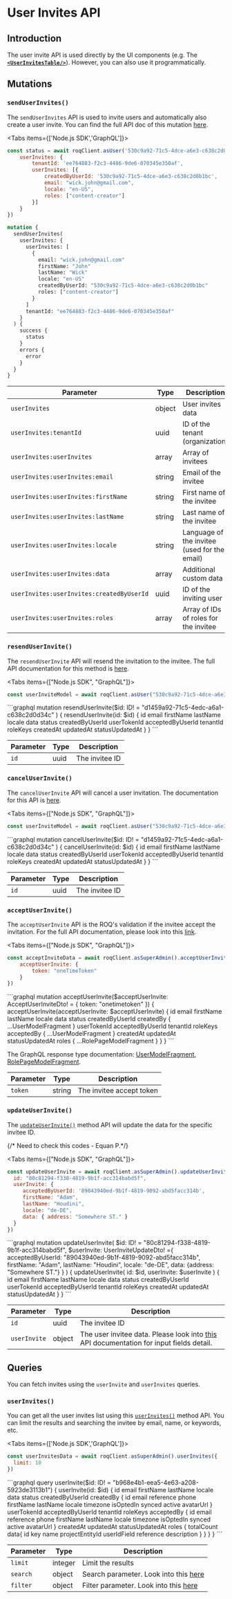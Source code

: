 
# User Invites API

## Introduction

The user invite API is used directly by the UI components (e.g. The [**`<UserInvitesTable/>`**](/user-invites/ui-components#userinvitestable-)). However, you can also use it
programmatically.

## Mutations

### `sendUserInvites()`

The `sendUserInvites` API is used to invite users and automatically also create a user invite. You can find the full API doc of this mutation [here](https://jupiter-pp.roq-platform.com/docs/#mutation-sendUserInvites).

<Tabs items={['Node.js SDK','GraphQL']}>
<Tab>
```js
const status = await roqClient.asUser('530c9a92-71c5-4dce-a6e3-c638c2d0b1bc').sendUserInvites({
	userInvites: {
		tenantId: 'ee764883-f2c3-4486-9de6-070345e350af',
		userInvites: [{
			createdByUserId: '530c9a92-71c5-4dce-a6e3-c638c2d0b1bc',
			email: "wick.john@gmail.com",
			locale: "en-US",
			roles: ["content-creator"]
		}]
	}
})
```
</Tab>
<Tab>

```graphql
mutation {
  sendUserInvites(
    userInvites: {
      userInvites: [
        {
          email: "wick.john@gmail.com"
          firstName: "John"
          lastName: "Wick"
          locale: "en-US"
          createdByUserId: "530c9a92-71c5-4dce-a6e3-c638c2d0b1bc"
          roles: ["content-creator"]
        }
      ]
      tenantId: "ee764883-f2c3-4486-9de6-070345e350af"
    }
  ) {
    success {
      status
    }
    errors {
      error
    }
  }
}
```

</Tab></Tabs>

| Parameter         | Type   | Description                                  |
|-------------------|--------|----------------------------------------------|
| `userInvites`     | object | User invites data |
| `userInvites:tenantId` | uuid |  ID of the tenant (organization) | 
| `userInvites:userInvites` | array | Array of invitees |
| `userInvites:userInvites:email`           | string | Email of the invitee                         |
| `userInvites:userInvites:firstName`       | string | First name of the invitee                    |
| `userInvites:userInvites:lastName`        | string | Last name of the invitee                     |
| `userInvites:userInvites:locale`          | string | Language of the invitee (used for the email) |
| `userInvites:userInvites:data`            | array  | Additional custom data                       |
| `userInvites:userInvites:createdByUserId` | uuid   | ID of the inviting user                      |
| `userInvites:userInvites:roles`           | array  | Array of IDs of roles for the invitee        |


### `resendUserInvite()`

The `resendUserInvite` API will resend the invitation to the invitee. The full API documentation for this method is [here](https://jupiter-pp.roq-platform.com/docs/#mutation-resendUserInvite).

<Tabs items={["Node.js SDK", "GraphQL"]}>
<Tab>
```js
const userInviteModel = await roqClient.asUser("530c9a92-71c5-4dce-a6e3-c638c2d0b1bc").resendUserInvite("d1459a92-71c5-4edc-a6a1-c638c2d0d34c")
```
</Tab>
<Tab>
```graphql
mutation resendUserInvite($id: ID! = "d1459a92-71c5-4edc-a6a1-c638c2d0d34c" ) {
  resendUserInvite(id: $id) {
    id
    email
    firstName
    lastName
    locale
    data
    status
    createdByUserId
    userTokenId
    acceptedByUserId
    tenantId
    roleKeys
    createdAt
    updatedAt
    statusUpdatedAt
  }
}
```
</Tab>
</Tabs>

| Parameter         | Type   | Description                                  |
|-------------------|--------|-----------------|
| `id`              | uuid   | The invitee ID  |

### `cancelUserInvite()` 

The `cancelUserInvite` API will cancel a user invitation. The documentation for this API is [here](https://jupiter-pp.roq-platform.com/docs/#mutation-cancelUserInvite).

<Tabs items={["Node.js SDK", "GraphQL"]}>
<Tab>
```js
const userInviteModel = await roqClient.asUser("530c9a92-71c5-4dce-a6e3-c638c2d0b1bc").cancelUserInvite("d1459a92-71c5-4edc-a6a1-c638c2d0d34c")
```
</Tab>
<Tab>
```graphql
mutation cancelUserInvite($id: ID! = "d1459a92-71c5-4edc-a6a1-c638c2d0d34c" ) {
  cancelUserInvite(id: $id) {
    id
    email
    firstName
    lastName
    locale
    data
    status
    createdByUserId
    userTokenId
    acceptedByUserId
    tenantId
    roleKeys
    createdAt
    updatedAt
    statusUpdatedAt
  }
}
```
</Tab>
</Tabs>


| Parameter         | Type   | Description                                  |
|-------------------|--------|-----------------|
| `id`              | uuid   | The invitee ID  |

### `acceptUserInvite()`

The `acceptUserInvite` API is the ROQ's validation if the invitee accept the invitation. For the full API documentation, please look into this [link](https://jupiter-pp.roq-platform.com/docs/#mutation-acceptUserInvite).


<Tabs items={["Node.js SDK", "GraphQL"]}>
<Tab>
```js
const acceptInviteData = await roqClient.asSuperAdmin().acceptUserInvite({
	acceptUserInvite: {
		token: "oneTimeToken"
	}
})
```
</Tab>
<Tab>
```graphql
mutation acceptUserInvite($acceptUserInvite: AcceptUserInviteDto! = {
  token: "onetimetoken"
}) {
  acceptUserInvite(acceptUserInvite: $acceptUserInvite) {
    id
    email
    firstName
    lastName
    locale
    data
    status
    createdByUserId
    createdBy {
      ...UserModelFragment
    }
    userTokenId
    acceptedByUserId
    tenantId
    roleKeys
    acceptedBy {
      ...UserModelFragment
    }
    createdAt
    updatedAt
    statusUpdatedAt
    roles {
      ...RolePageModelFragment
    }
  }
}
```

The GraphQL response type documentation: [UserModelFragment](https://jupiter-pp.roq-platform.com/docs/#definition-UserModel), [RolePageModelFragment](https://jupiter-pp.roq-platform.com/docs/#definition-RolePageModel).
</Tab>
</Tabs>

| Parameter         | Type   | Description                                  |
|-------------------|--------|-----------------|
| `token`           | string   | The invitee accept token  |

### `updateUserInvite()`

The [`updateUserInvite()`](https://jupiter-pp.roq-platform.com/docs/#mutation-updateUserInvite) method API will update the data for the specific invitee ID.

{/* Need to check this codes - Equan P.*/}

<Tabs items={["Node.js SDK", "GraphQL"]}>
<Tab>
```js
const updateUserInvite = await roqClient.asSuperAdmin().updateUserInvite({
  id: "80c81294-f338-4819-9b1f-acc314babd5f",
  userInvite: {
     acceptedByUserId: '89043940ed-9b1f-4819-9092-abd5facc314b',
     firstName: "Adam",
     lastName: "Houdini",
     locale: "de-DE",
     data: { address: "Somewhere ST." }
  }
})
```
</Tab>
<Tab>
```graphql
mutation updateUserInvite(
  $id: ID! = "80c81294-f338-4819-9b1f-acc314babd5f",
  $userInvite: UserInviteUpdateDto! ={
    acceptedByUserId: "89043940ed-9b1f-4819-9092-abd5facc314b",
    firstName: "Adam",
    lastName: "Houdini",
    locale: "de-DE",
    data: {address: "Somewhere ST."}
  }
) {
  updateUserInvite(
    id: $id,
    userInvite: $userInvite
  ) {
    id
    email
    firstName
    lastName
    locale
    data
    status
    createdByUserId  
    userTokenId
    acceptedByUserId
    tenantId
    roleKeys
    createdAt
    updatedAt
    statusUpdatedAt
  }
}
```
</Tab>
</Tabs>

| Parameter         | Type   | Description                                  |
|-------------------|--------|-----------------|
| `id`              | uuid   | The invitee ID  |
| `userInvite` | object | The user invitee data. Please look into [this](https://jupiter-pp.roq-platform.com/docs/#definition-UserInviteUpdateDto) API documentation for input fields detail. |


## Queries

You can fetch invites using the `userInvite` and `userInvites` queries.


### `userInvites()`

You can get all the user invites list using this [`userInvites()`](https://jupiter-pp.roq-platform.com/docs/#query-userInvites) method API. You can limit the results and searching the invitee by email, name, or keywords, etc.

<Tabs items={['Node.js SDK','GraphQL']}>
<Tab>
```js
const userInvitesData = await roqClient.asSuperAdmin().userInvites({
  limit: 10
})
```
</Tab>
<Tab>
```graphql
query userInvite($id: ID! = "b968e4b1-eea5-4e63-a208-5923de3113b1") {
  userInvite(id: $id) {
    id
    email
    firstName
    lastName
    locale
    data
    status
    createdByUserId
    createdBy {
    	id	
      email	
      reference	
      phone	
      firstName	
      lastName	
      locale	
      timezone	
      isOptedIn 
      synced	
      active	
      avatarUrl
    }
    userTokenId
    acceptedByUserId
    tenantId
    roleKeys
    acceptedBy {
      id	
      email	
      reference	
      phone	
      firstName	
      lastName	
      locale	
      timezone	
      isOptedIn 
      synced	
      active	
      avatarUrl
    }
    createdAt
    updatedAt
    statusUpdatedAt
    roles {
      totalCount
      data{
        id 	
        key	
        name
        projectEntityId	
        userIdField	
        reference	
        description
      }
    }
  }
}
```
</Tab>
</Tabs>

| Parameter         | Type   | Description                                  |
|-------------------|--------|-----------------|
| `limit`           | integer   | Limit the results  |
| `search`          | object    | Search parameter. Look into this [here](https://jupiter-pp.roq-platform.com/docs/#definition-UserInviteSearchArgType)  |
| `filter`          | object    | Filter parameter. Look into this [here](https://jupiter-pp.roq-platform.com/docs/#definition-UserInviteFilterArgType)

